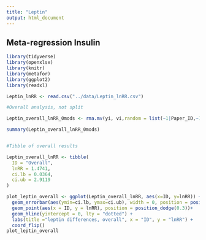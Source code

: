 ```yaml
---
title: "Leptin"
output: html_document
---
```


## Meta-regression Insulin

```r
library(tidyverse)
library(openxlsx)  
library(knitr)
library(metafor)
library(ggplot2)
library(readxl)
```

```r
Leptin_lnRR <- read.csv("../data/Leptin_lnRR.csv") 

```

```r

#Overall analysis, not split

Leptin_overall_lnRR_0mods <- rma.mv(yi, vi,random = list(~1|Paper_ID,~1|Cohort_ID), data=Leptin_lnRR, method = 'REML')

summary(Leptin_overall_lnRR_0mods)


#Tibble of overall results

Leptin_overall_lnRR <- tibble(
  ID = "Overall", 
  lnRR = 1.4741,
  ci.lb = 0.0364,
  ci.ub = 2.9119
)

plot_leptin_overall <- ggplot(Leptin_overall_lnRR, aes(x=ID, y=lnRR)) + 
  geom_errorbar(aes(ymin=ci.lb, ymax=ci.ub), width = 0, position = position_dodge(0.3)) +
  geom_point(aes(x = ID, y = lnRR), position = position_dodge(0.3))+
  geom_hline(yintercept = 0, lty = "dotted") +
  labs(title ="leptin differences, overall", x = "ID", y = "lnRR") +
  coord_flip()
plot_leptin_overall
```